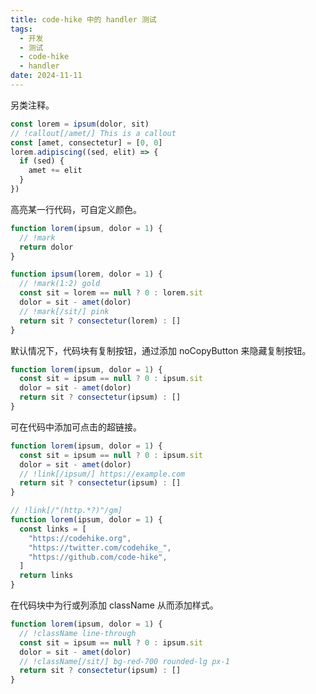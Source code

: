 ```yaml
---
title: code-hike 中的 handler 测试
tags:
  - 开发
  - 测试
  - code-hike
  - handler
date: 2024-11-11
---
```



<Section title="callout 测试">

另类注释。

```js noLineNumber
const lorem = ipsum(dolor, sit)
// !callout[/amet/] This is a callout
const [amet, consectetur] = [0, 0]
lorem.adipiscing((sed, elit) => {
  if (sed) {
    amet += elit
  }
})
```

</Section>

<Section title="mark 测试">

高亮某一行代码，可自定义颜色。

```js
function lorem(ipsum, dolor = 1) {
  // !mark
  return dolor
}

function ipsum(lorem, dolor = 1) {
  // !mark(1:2) gold
  const sit = lorem == null ? 0 : lorem.sit
  dolor = sit - amet(dolor)
  // !mark[/sit/] pink
  return sit ? consectetur(lorem) : []
}
```

</Section>

<Section title="copy-button 测试">

默认情况下，代码块有复制按钮，通过添加 noCopyButton 来隐藏复制按钮。

```js noCopyButton
function lorem(ipsum, dolor = 1) {
  const sit = ipsum == null ? 0 : ipsum.sit
  dolor = sit - amet(dolor)
  return sit ? consectetur(ipsum) : []
}
```

</Section>

<Section title="link 测试">

可在代码中添加可点击的超链接。

```js
function lorem(ipsum, dolor = 1) {
  const sit = ipsum == null ? 0 : ipsum.sit
  dolor = sit - amet(dolor)
  // !link[/ipsum/] https://example.com
  return sit ? consectetur(ipsum) : []
}
```

```js
// !link[/"(http.*?)"/gm]
function lorem(ipsum, dolor = 1) {
  const links = [
    "https://codehike.org",
    "https://twitter.com/codehike_",
    "https://github.com/code-hike",
  ]
  return links
}
```

</Section>

<Section title="class-name 测试">

在代码块中为行或列添加 className 从而添加样式。

```js
function lorem(ipsum, dolor = 1) {
  // !className line-through
  const sit = ipsum == null ? 0 : ipsum.sit
  dolor = sit - amet(dolor)
  // !className[/sit/] bg-red-700 rounded-lg px-1
  return sit ? consectetur(ipsum) : []
}
```

</Section>